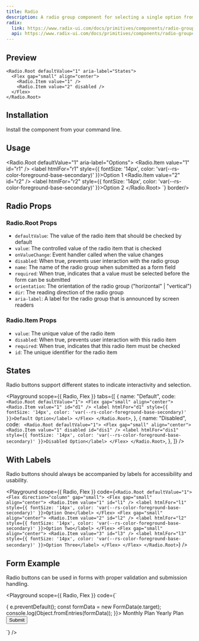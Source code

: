 ```yaml
---
title: Radio
description: A radio group component for selecting a single option from a list of options.
radix:
  link: https://www.radix-ui.com/docs/primitives/components/radio-group
  api: https://www.radix-ui.com/docs/primitives/components/radio-group#api-reference
---
```


## Preview

<Preview>
  <Flex style={{ gap: '24px' }}>
    <Radio.Root defaultValue="1" aria-label="Sizes">
      <Flex gap="small" align="center">
        <Radio.Item value="1" />
        <Radio.Item value="2" />
      </Flex>
    </Radio.Root>

    <Radio.Root defaultValue="1" aria-label="States">
      <Flex gap="small" align="center">
        <Radio.Item value="1" />
        <Radio.Item value="2" disabled />
      </Flex>
    </Radio.Root>

  </Flex>
</Preview>

## Installation

Install the component from your command line.

<LiveProvider>
  <LiveEditor code={`npm install @raystack/apsara`} border language="shell" />
</LiveProvider>

## Usage

<LiveProvider>
    <LiveEditor code={`import { Radio } from '@raystack/apsara/v1'

<Radio.Root defaultValue="1" aria-label="Options">
  <Flex gap="small" align="center">
    <Radio.Item value="1" id="r1" />
    <label htmlFor="r1" style={{ fontSize: '14px', color: 'var(--rs-color-foreground-base-secondary)' }}>Option 1</label>
    <Radio.Item value="2" id="r2" />
    <label htmlFor="r2" style={{ fontSize: '14px', color: 'var(--rs-color-foreground-base-secondary)' }}>Option 2</label>
  </Flex>
</Radio.Root>
`} border/>
</LiveProvider>

## Radio Props

### Radio.Root Props

- `defaultValue`: The value of the radio item that should be checked by default
- `value`: The controlled value of the radio item that is checked
- `onValueChange`: Event handler called when the value changes
- `disabled`: When true, prevents user interaction with the radio group
- `name`: The name of the radio group when submitted as a form field
- `required`: When true, indicates that a value must be selected before the form can be submitted
- `orientation`: The orientation of the radio group ("horizontal" | "vertical")
- `dir`: The reading direction of the radio group
- `aria-label`: A label for the radio group that is announced by screen readers

### Radio.Item Props

- `value`: The unique value of the radio item
- `disabled`: When true, prevents user interaction with this radio item
- `required`: When true, indicates that this radio item must be checked
- `id`: The unique identifier for the radio item

## States

Radio buttons support different states to indicate interactivity and selection.

<Playground
  scope={{ Radio, Flex }}
  tabs={[
    {
      name: "Default",
      code: `
<Radio.Root defaultValue="1">
  <Flex gap="small" align="center">
    <Radio.Item value="1" id="d1" />
    <label htmlFor="d1" style={{ fontSize: '14px', color: 'var(--rs-color-foreground-base-secondary)' }}>Default Option</label>
  </Flex>
</Radio.Root>`,
    },
    {
      name: "Disabled",
      code: `
<Radio.Root defaultValue="1">
  <Flex gap="small" align="center">
    <Radio.Item value="1" disabled id="dis1" />
    <label htmlFor="dis1" style={{ fontSize: '14px', color: 'var(--rs-color-foreground-base-secondary)' }}>Disabled Option</label>
  </Flex>
</Radio.Root>`,
    },
  ]}
/>

## With Labels

Radio buttons should always be accompanied by labels for accessibility and usability.

<Playground
  scope={{ Radio, Flex }}
  code={`
<Radio.Root defaultValue="1">
  <Flex direction="column" gap="small">
    <Flex gap="small" align="center">
      <Radio.Item value="1" id="l1" />
      <label htmlFor="l1" style={{ fontSize: '14px', color: 'var(--rs-color-foreground-base-secondary)' }}>Option One</label>
    </Flex>
    <Flex gap="small" align="center">
      <Radio.Item value="2" id="l2" />
      <label htmlFor="l2" style={{ fontSize: '14px', color: 'var(--rs-color-foreground-base-secondary)' }}>Option Two</label>
    </Flex>
    <Flex gap="small" align="center">
      <Radio.Item value="3" id="l3" />
      <label htmlFor="l3" style={{ fontSize: '14px', color: 'var(--rs-color-foreground-base-secondary)' }}>Option Three</label>
    </Flex>
  </Flex>
</Radio.Root>
`}
/>

## Form Example

Radio buttons can be used in forms with proper validation and submission handling.

<Playground
  scope={{ Radio, Flex }}
  code={`
<form onSubmit={(e) => {
  e.preventDefault();
  const formData = new FormData(e.target);
  console.log(Object.fromEntries(formData));
}}>
  <Radio.Root name="plan" defaultValue="monthly" required>
    <Flex direction="column" gap="small">
      <Flex gap="small" align="center">
        <Radio.Item value="monthly" id="mp" />
        <label htmlFor="mp" style={{ fontSize: '14px', color: 'var(--rs-color-foreground-base-secondary)' }}>Monthly Plan</label>
      </Flex>
      <Flex gap="small" align="center">
        <Radio.Item value="yearly" id="yp" />
        <label htmlFor="yp" style={{ fontSize: '14px', color: 'var(--rs-color-foreground-base-secondary)' }}>Yearly Plan</label>
      </Flex>
    </Flex>
  </Radio.Root>
  <button type="submit" style={{ marginTop: '16px' }}>Submit</button>
</form>
`}
/>
